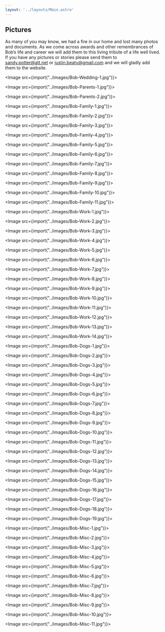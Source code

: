 ```yaml
---
layout: '../layouts/Main.astro'
---
```


## Pictures

As many of you may know, we had a fire in our home and lost many photos and documents. As we come across awards and other remembrances of Bob’s life and career we will add them to this living tribute of a life well lived. If you have any pictures or stories please send them to sandy.potter@att.net or justin.beaty@gmail.com and we will gladly add them to the website.

<div id="gallery">



<Image src={import("../images/Bob-Wedding-1.jpg")}>
</Image>

<Image src={import("../images/Bob-Parents-1.jpg")}>
</Image>

<Image src={import("../images/Bob-Parents-2.jpg")}>
</Image>



<Image src={import("../images/Bob-Family-1.jpg")}>
</Image>

<Image src={import("../images/Bob-Family-2.jpg")}>
</Image>

<Image src={import("../images/Bob-Family-3.jpg")}>
</Image>

<Image src={import("../images/Bob-Family-4.jpg")}>
</Image>

<Image src={import("../images/Bob-Family-5.jpg")}>
</Image>

<Image src={import("../images/Bob-Family-6.jpg")}>
</Image>

<Image src={import("../images/Bob-Family-7.jpg")}>
</Image>

<Image src={import("../images/Bob-Family-8.jpg")}>
</Image>

<Image src={import("../images/Bob-Family-9.jpg")}>
</Image>

<Image src={import("../images/Bob-Family-10.jpg")}>
</Image>

<Image src={import("../images/Bob-Family-11.jpg")}>
</Image>



<Image src={import("../images/Bob-Work-1.jpg")}>
</Image>

<Image src={import("../images/Bob-Work-2.jpg")}>
</Image>

<Image src={import("../images/Bob-Work-3.jpg")}>
</Image>

<Image src={import("../images/Bob-Work-4.jpg")}>
</Image>

<Image src={import("../images/Bob-Work-5.jpg")}>
</Image>

<Image src={import("../images/Bob-Work-6.jpg")}>
</Image>

<Image src={import("../images/Bob-Work-7.jpg")}>
</Image>

<Image src={import("../images/Bob-Work-8.jpg")}>
</Image>

<Image src={import("../images/Bob-Work-9.jpg")}>
</Image>

<Image src={import("../images/Bob-Work-10.jpg")}>
</Image>

<Image src={import("../images/Bob-Work-11.jpg")}>
</Image>

<Image src={import("../images/Bob-Work-12.jpg")}>
</Image>

<Image src={import("../images/Bob-Work-13.jpg")}>
</Image>

<Image src={import("../images/Bob-Work-14.jpg")}>
</Image>



<Image src={import("../images/Bob-Dogs-1.jpg")}>
</Image>

<Image src={import("../images/Bob-Dogs-2.jpg")}>
</Image>

<Image src={import("../images/Bob-Dogs-3.jpg")}>
</Image>

<Image src={import("../images/Bob-Dogs-4.jpg")}>
</Image>

<Image src={import("../images/Bob-Dogs-5.jpg")}>
</Image>

<Image src={import("../images/Bob-Dogs-6.jpg")}>
</Image>

<Image src={import("../images/Bob-Dogs-7.jpg")}>
</Image>

<Image src={import("../images/Bob-Dogs-8.jpg")}>
</Image>

<Image src={import("../images/Bob-Dogs-9.jpg")}>
</Image>

<Image src={import("../images/Bob-Dogs-10.jpg")}>
</Image>

<Image src={import("../images/Bob-Dogs-11.jpg")}>
</Image>

<Image src={import("../images/Bob-Dogs-12.jpg")}>
</Image>

<Image src={import("../images/Bob-Dogs-13.jpg")}>
</Image>

<Image src={import("../images/Bob-Dogs-14.jpg")}>
</Image>

<Image src={import("../images/Bob-Dogs-15.jpg")}>
</Image>

<Image src={import("../images/Bob-Dogs-16.jpg")}>
</Image>

<Image src={import("../images/Bob-Dogs-17.jpg")}>
</Image>

<Image src={import("../images/Bob-Dogs-18.jpg")}>
</Image>

<Image src={import("../images/Bob-Dogs-19.jpg")}>
</Image>



<Image src={import("../images/Bob-Misc-1.jpg")}>
</Image>

<Image src={import("../images/Bob-Misc-2.jpg")}>
</Image>

<Image src={import("../images/Bob-Misc-3.jpg")}>
</Image>

<Image src={import("../images/Bob-Misc-4.jpg")}>
</Image>

<Image src={import("../images/Bob-Misc-5.jpg")}>
</Image>

<Image src={import("../images/Bob-Misc-6.jpg")}>
</Image>

<Image src={import("../images/Bob-Misc-7.jpg")}>
</Image>

<Image src={import("../images/Bob-Misc-8.jpg")}>
</Image>

<Image src={import("../images/Bob-Misc-9.jpg")}>
</Image>

<Image src={import("../images/Bob-Misc-10.jpg")}>
</Image>

<Image src={import("../images/Bob-Misc-11.jpg")}>
</Image>



</div>
